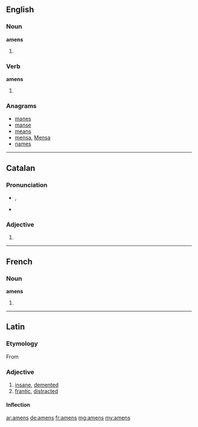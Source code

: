 ==English==

===Noun===
'''amens'''

# {{plural of|amen}}

===Verb===
'''amens'''

# {{third-person singular of|amen}}

===Anagrams===
* [[manes#English|manes]]
* [[manse#English|manse]]
* [[means#English|means]]
* [[mensa#English|mensa]], [[Mensa#English|Mensa]]
* [[names#English|names]]

----
==Catalan==

===Pronunciation===
* {{IPA|/əˈmɛns/|lang=ca}}, {{X-SAMPA|/@"mEns/|lang=ca}}
* {{rhymes|ɛns|lang=ca}}

===Adjective===
{{ca-adj-form|m|p}}

# {{plural of|amè|lang=ca}}

----

==French==

===Noun===
'''amens''' {{m}}

# {{plural of|amen|lang=fr}}

----
==Latin==

===Etymology===
From {{prefix|a|mens|lang=la}}

===Adjective===
{{la-adj-3rd-1E|āmens|amentis|āmentis}}

# [[insane]], [[demented]]
# [[frantic]], [[distracted]]

====Inflection====
{{la-decl-3rd-1E|amens|āmens|ament|āment}}

[[ar:amens]]
[[de:amens]]
[[fr:amens]]
[[mg:amens]]
[[my:amens]]